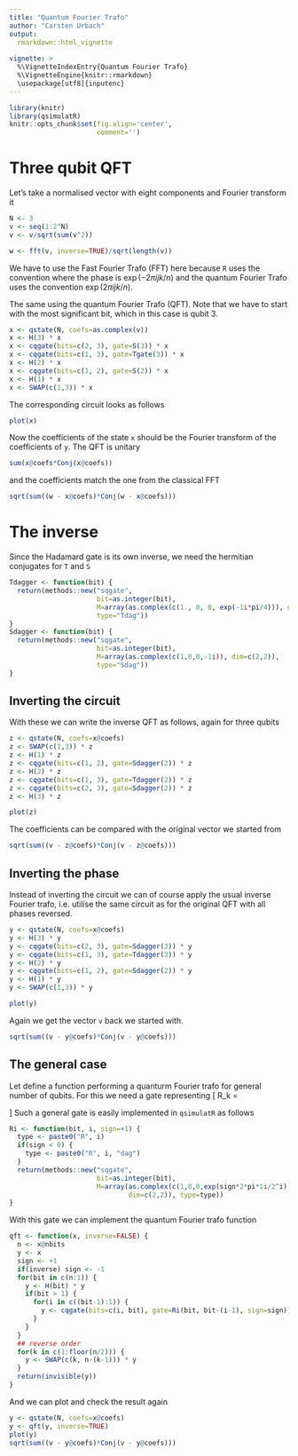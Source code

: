 ```yaml
---
title: "Quantum Fourier Trafo"
author: "Carsten Urbach"
output:
  rmarkdown::html_vignette
    
vignette: >
  %\VignetteIndexEntry{Quantum Fourier Trafo}
  %\VignetteEngine{knitr::rmarkdown}
  \usepackage[utf8]{inputenc}
---
```


```r
library(knitr)
library(qsimulatR)
knitr::opts_chunk$set(fig.align='center',
                      comment='')
```

# Three qubit QFT

Let's take a normalised vector with eight components and Fourier transform it

```r
N <- 3
v <- seq(1:2^N)
v <- v/sqrt(sum(v^2))

w <- fft(v, inverse=TRUE)/sqrt(length(v))
```

We have to use the \textit{inverse} Fast Fourier Trafo (FFT) here because `R` 
uses the convention where the phase is $\exp\left(-2\pi i jk/n\right)$ and the 
quantum Fourier Trafo uses the convention $\exp\left(2\pi i jk/n\right)$.

The same using the quantum Fourier Trafo (QFT). Note that we have to start
with the most significant bit, which in this case is qubit 3.

```r
x <- qstate(N, coefs=as.complex(v))
x <- H(3) * x
x <- cqgate(bits=c(2, 3), gate=S(3)) * x
x <- cqgate(bits=c(1, 3), gate=Tgate(3)) * x
x <- H(2) * x
x <- cqgate(bits=c(1, 2), gate=S(2)) * x
x <- H(1) * x
x <- SWAP(c(1,3)) * x
```

The corresponding circuit looks as follows

```r
plot(x)
```

Now the coefficients of the state `x` should be the Fourier
transform of the coefficients of `y`. The QFT is unitary

```r
sum(x@coefs*Conj(x@coefs))
```

and the coefficients match the one from the classical FFT

```r
sqrt(sum((w - x@coefs)*Conj(w - x@coefs)))
```

# The inverse

Since the Hadamard gate is its own inverse, we need the hermitian
conjugates for `T` and `S`

```r
Tdagger <- function(bit) {
  return(methods::new("sqgate",
                      bit=as.integer(bit),
                      M=array(as.complex(c(1., 0, 0, exp(-1i*pi/4))), dim=c(2,2)),
                      type="Tdag"))
}
Sdagger <- function(bit) {
  return(methods::new("sqgate",
                      bit=as.integer(bit),
                      M=array(as.complex(c(1,0,0,-1i)), dim=c(2,2)),
                      type="Sdag"))
}
```

## Inverting the circuit

With these we can write the inverse
QFT as follows, again for three qubits

```r
z <- qstate(N, coefs=x@coefs)
z <- SWAP(c(1,3)) * z
z <- H(1) * z
z <- cqgate(bits=c(1, 2), gate=Sdagger(2)) * z
z <- H(2) * z
z <- cqgate(bits=c(1, 3), gate=Tdagger(2)) * z
z <- cqgate(bits=c(2, 3), gate=Sdagger(2)) * z
z <- H(3) * z
```

```r
plot(z)
```

The coefficients can be compared with the original vector we started from

```r
sqrt(sum((v - z@coefs)*Conj(v - z@coefs)))
```

## Inverting the phase

Instead of inverting the circuit we can of course apply the usual inverse 
Fourier trafo, i.e. utilise the same circuit as for the original QFT with all 
phases reversed.

```r
y <- qstate(N, coefs=x@coefs)
y <- H(3) * y
y <- cqgate(bits=c(2, 3), gate=Sdagger(3)) * y
y <- cqgate(bits=c(1, 3), gate=Tdagger(3)) * y
y <- H(2) * y
y <- cqgate(bits=c(1, 2), gate=Sdagger(2)) * y
y <- H(1) * y
y <- SWAP(c(1,3)) * y

plot(y)
```

Again we get the vector `v` back we started with.

```r
sqrt(sum((v - y@coefs)*Conj(v - y@coefs)))
```

## The general case

Let define a function performing a quanturm Fourier trafo for general
number of qubits. For this we need a gate representing
\[
R_k = 
\begin{pmatrix}
1 & 0 \\
0 & \exp(2\pi \mathrm{i}/2^k) \\
\end{pmatrix}
\]
Such a general gate is easily implemented in `qsimulatR` as follows

```r
Ri <- function(bit, i, sign=+1) {
  type <- paste0("R", i)
  if(sign < 0) {
    type <- paste0("R", i, "dag")
  }
  return(methods::new("sqgate",
                      bit=as.integer(bit),
                      M=array(as.complex(c(1,0,0,exp(sign*2*pi*1i/2^i))),
                              dim=c(2,2)), type=type))
}
```

With this gate we can implement the quantum Fourier trafo function

```r
qft <- function(x, inverse=FALSE) {
  n <- x@nbits
  y <- x
  sign <- +1
  if(inverse) sign <- -1
  for(bit in c(n:1)) {
    y <- H(bit) * y
    if(bit > 1) {
      for(i in c((bit-1):1)) {
        y <- cqgate(bits=c(i, bit), gate=Ri(bit, bit-(i-1), sign=sign)) * y
      }
    }
  }
  ## reverse order
  for(k in c(1:floor(n/2))) {
    y <- SWAP(c(k, n-(k-1))) * y
  }
  return(invisible(y))
}
```

And we can plot and check the result again

```r
y <- qstate(N, coefs=x@coefs)
y <- qft(y, inverse=TRUE)
plot(y)
sqrt(sum((v - y@coefs)*Conj(v - y@coefs)))
```
